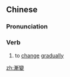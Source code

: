 {{also|渐变}}
==Chinese==
{{zh-forms|s=渐变}}

===Pronunciation===
{{zh-pron
|m=jiànbiàn
|c=zim6 bin3
|cat=v
}}

===Verb===
{{zh-verb}}

# to [[change]] [[gradually]]

[[zh:漸變]]